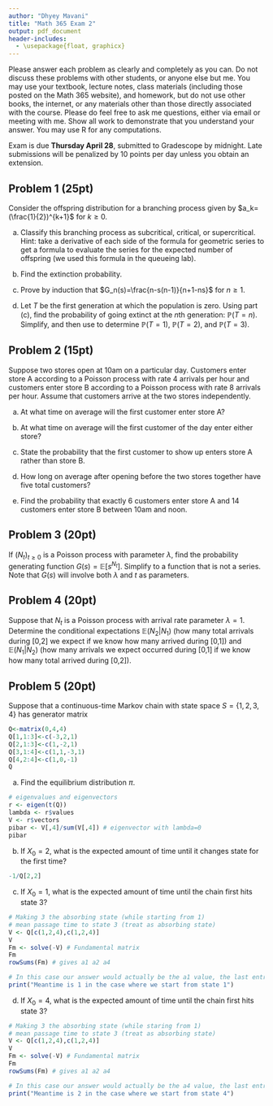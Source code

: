 ```yaml
---
author: "Dhyey Mavani"
title: "Math 365 Exam 2"
output: pdf_document
header-includes:
  - \usepackage{float, graphicx}
---
```


Please answer each problem as clearly and completely as you can.  Do not discuss these problems with other students, or anyone else but me. You may use your textbook, lecture notes, class materials (including those posted on the Math 365 website), and homework, but do not use other books, the internet, or any materials other than those directly associated with the course.  Please do feel free to ask me questions, either via email or meeting with me. Show all work to demonstrate that you understand your answer. You may use R for any computations.

Exam is due **Thursday April 28**, submitted to Gradescope by midnight. Late submissions will be penalized by 10 points per day unless you obtain an extension.

## Problem 1 (25pt) 

Consider the offspring distribution for a branching process given by $a_k=(\frac{1}{2})^{k+1}$ for $k\ge0$.

(a) Classify this branching process as subcritical, critical, or supercritical. Hint: take a derivative of each side of the formula for geometric series to get a formula to evaluate the series for the expected number of offspring (we used this formula in the queueing lab).

\begin{figure}[H]
  \begin{center}
    \includegraphics[width=0.95\textwidth]{1a.jpeg}
  \end{center}
  \caption{Problem 1 part (a)}
  \label{Problem 1 part (a)}
\end{figure}


(b) Find the extinction probability.

\begin{figure}[H]
  \begin{center}
    \includegraphics[width=0.95\textwidth]{1b.jpeg}
  \end{center}
  \caption{Problem 1 part (b)}
  \label{Problem 1 part (b)}
\end{figure}

(c) Prove by induction that $G_n(s)=\frac{n-s(n-1)}{n+1-ns}$ for $n\ge1$.

\begin{figure}[H]
  \begin{center}
    \includegraphics[width=0.95\textwidth]{1c.jpeg}
  \end{center}
  \caption{Problem 1 part (c)}
  \label{Problem 1 part (c)}
\end{figure}

(d) Let $T$ be the first generation at which the population is zero. Using part (c), find the probability of going extinct at the $n$th generation: $\mathbb{P}(T=n)$. Simplify, and then use to determine $\mathbb{P}(T=1)$, $\mathbb{P}(T=2)$, and $\mathbb{P}(T=3)$.

\begin{figure}[H]
  \begin{center}
    \includegraphics[width=0.95\textwidth]{1d.jpeg}
  \end{center}
  \caption{Problem 1 part (d)}
  \label{Problem 1 part (d)}
\end{figure}


## Problem 2 (15pt)  

Suppose two stores open at 10am on a particular day. Customers enter store A according to a Poisson process with rate 4 arrivals per hour and customers enter store B according to a Poisson process with rate 8 arrivals per hour. Assume that customers arrive at the two stores independently.

(a) At what time on average will the first customer enter store A?

(b) At what time on average will the first customer of the day enter either store?

(c) State the probability that the first customer to show up enters store A rather than store B.

(d) How long on average after opening before the two stores together have five total customers?

(e) Find the probability that exactly 6 customers enter store A and 14 customers enter store B between 10am and noon.


\begin{figure}[H]
  \begin{center}
    \includegraphics[width=0.95\textwidth]{2.jpeg}
  \end{center}
  \caption{Problem 2}
  \label{Problem 2}
\end{figure}

## Problem 3 (20pt) 

If $(N_t)_{t\ge0}$ is a Poisson process with parameter $\lambda$, find the probability generating function $G(s)=\mathbb{E}[s^{N_t}]$. Simplify to a function that is not a series. Note that $G(s)$ will involve both $\lambda$ and $t$ as parameters.


\begin{figure}[H]
  \begin{center}
    \includegraphics[width=0.95\textwidth]{3.jpeg}
  \end{center}
  \caption{Problem 3}
  \label{Problem 3}
\end{figure}

## Problem 4 (20pt)  

Suppose that $N_t$ is a Poisson process with arrival rate parameter $\lambda=1$. Determine the conditional expectations $\mathbb{E}(N_2 | N_1)$ (how many total arrivals during [0,2] we expect if we know how many arrived during [0,1]) and $\mathbb{E}(N_1 | N_2)$ (how many arrivals we expect occurred during [0,1] if we know how many total arrived during [0,2]).


\begin{figure}[H]
  \begin{center}
    \includegraphics[width=0.95\textwidth]{4.jpeg}
  \end{center}
  \caption{Problem 4}
  \label{Problem 4}
\end{figure}

## Problem 5 (20pt)

Suppose that a continuous-time Markov chain with state space $S=\{1,2,3,4\}$ has generator matrix
```r
Q<-matrix(0,4,4)
Q[1,1:3]<-c(-3,2,1)
Q[2,1:3]<-c(1,-2,1)
Q[3,1:4]<-c(1,1,-3,1)
Q[4,2:4]<-c(1,0,-1)
Q
```
(a) Find the equilibrium distribution $\pi$.
```r
# eigenvalues and eigenvectors
r <- eigen(t(Q))
lambda <- r$values
V <- r$vectors
pibar <- V[,4]/sum(V[,4]) # eigenvector with lambda=0
pibar
```
(b) If $X_0=2$, what is the expected amount of time until it changes state for the first time?
```r
-1/Q[2,2]
```
(c) If $X_0=1$, what is the expected amount of time until the chain first hits state 3?
```r
# Making 3 the absorbing state (while starting from 1)
# mean passage time to state 3 (treat as absorbing state)
V <- Q[c(1,2,4),c(1,2,4)]
V
Fm <- solve(-V) # Fundamental matrix
Fm
rowSums(Fm) # gives a1 a2 a4

# In this case our answer would actually be the a1 value, the last entry of final row sums matrix
print("Meantime is 1 in the case where we start from state 1")
```
(d) If $X_0=4$, what is the expected amount of time until the chain first hits state 3?
```r
# Making 3 the absorbing state (while staring from 1)
# mean passage time to state 3 (treat as absorbing state)
V <- Q[c(1,2,4),c(1,2,4)]
V
Fm <- solve(-V) # Fundamental matrix
Fm
rowSums(Fm) # gives a1 a2 a4

# In this case our answer would actually be the a4 value, the last entry of final row sums matrix
print("Meantime is 2 in the case where we start from state 4")
```
